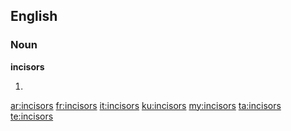 ==English==
===Noun===
'''incisors'''
# {{plural of|incisor}}

[[ar:incisors]]
[[fr:incisors]]
[[it:incisors]]
[[ku:incisors]]
[[my:incisors]]
[[ta:incisors]]
[[te:incisors]]